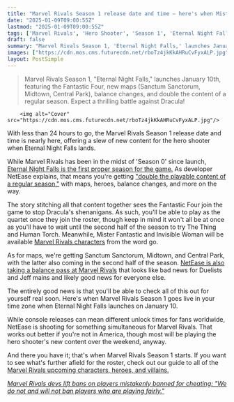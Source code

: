 ```yaml
---
title: "Marvel Rivals Season 1 release date and time – here's when Mister Fantastic and Invisible Woman join the hero shooter"
date: "2025-01-09T09:00:55Z"
lastmod: "2025-01-09T09:00:55Z"
tags: ['Marvel Rivals', 'Hero Shooter', 'Season 1', 'Eternal Night Falls', 'Fantastic Four', 'Dracula', 'NetEase', 'PC', 'Mobile']
draft: false
summary: "Marvel Rivals Season 1, 'Eternal Night Falls,' launches January 10th, featuring the Fantastic Four, new maps (Sanctum Sanctorum, Midtown, Central Park), balance changes, and double the content of a regular season.  Expect a thrilling battle against Dracula!"
images: ["https://cdn.mos.cms.futurecdn.net/rboTz4jkKkAHRuCvFyxALP.jpg"]
layout: PostSimple
---
```

> Marvel Rivals Season 1, "Eternal Night Falls," launches January 10th, featuring the Fantastic Four, new maps (Sanctum Sanctorum, Midtown, Central Park), balance changes, and double the content of a regular season.  Expect a thrilling battle against Dracula!


        <img alt="Cover" src="https://cdn.mos.cms.futurecdn.net/rboTz4jkKkAHRuCvFyxALP.jpg"/>
        
With less than 24 hours to go, the Marvel Rivals Season 1 release date and time is nearly here, offering a slew of new content for the hero shooter when Eternal Night Falls lands.

While Marvel Rivals has been in the midst of 'Season 0' since launch, [Eternal Night Falls is the first proper season for the game.](https://www.gamesradar.com/games/third-person-shooter/marvel-rivals-season-1-kicks-off-this-week-as-eternal-night-falls-sees-the-fantastic-four-join-the-overwatch-rival-to-put-a-stop-to-draculas-antics/) As developer NetEase explains, that means you're getting ["double the playable content of a regular season,"](https://www.gamesradar.com/games/third-person-shooter/marvel-rivals-season-1-has-double-the-playable-content-of-a-regular-season-and-adds-maps-heroes-balance-changes-and-more/) with maps, heroes, balance changes, and more on the way.

The story stitching all that content together sees the Fantastic Four join the game to stop Dracula's shenanigans. As such, you'll be able to play as the quartet once they join the roster, though keep in mind it won't all be at once as you'll have to wait until the second half of the season to try The Thing and Human Torch. Meanwhile, Mister Fantastic and Invisible Woman will be available [Marvel Rivals characters](https://www.gamesradar.com/games/third-person-shooter/marvel-rivals-characters-tier-list/) from the word go.

As for maps, we're getting Sanctum Sanctorum, Midtown, and Central Park, with the latter also coming in the second half of the season. [NetEase is also taking a balance pass at Marvel Rivals](https://www.gamesradar.com/games/third-person-shooter/marvel-rivals-devs-know-duelists-are-dominant-so-theyre-nerfing-the-biggest-offenders-and-giving-cap-and-venom-some-help-in-season-1/) that looks like bad news for Duelists and Jeff mains and likely good news for everyone else.

The entirely good news is that you'll be able to check all of this out for yourself real soon. Here's when Marvel Rivals Season 1 goes live in your time zone when Eternal Night Falls launches on January 10.

While console releases can mean different unlock times for fans worldwide, NetEase is shooting for something simultaneous for Marvel Rivals. That works out better if you're not in America, though most will be playing the hero shooter's new content over the weekend, anyway.

And there you have it; that's when Marvel Rivals Season 1 starts. If you want to see what's further afield for the roster, check out our guide to all of the [Marvel Rivals upcoming characters, heroes, and villains.](https://www.gamesradar.com/games/third-person-shooter/marvel-rivals-upcoming-characters-new-leaked/)

[<em>Marvel Rivals devs lift bans on players mistakenly banned for cheating: "We do not and will not ban players who are playing fairly."</em>](https://www.gamesradar.com/games/third-person-shooter/marvel-rivals-devs-lift-bans-on-players-mistakenly-banned-for-cheating-we-do-not-and-will-not-ban-players-who-are-playing-fairly/)
        